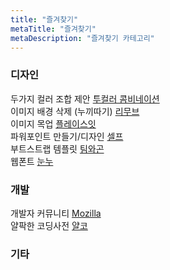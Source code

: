 ```yaml
---
title: "즐겨찾기"
metaTitle: "즐겨찾기"
metaDescription: "즐겨찾기 카테고리"
---
```


### 디자인
두가지 컬러 조합 제안 [투컬러 콤비네이션](https://2colors.colorion.co/)  
이미지 배경 삭제 (누끼따기) [리무브](https://www.remove.bg/ko)  
이미지 목업 [플레이스잇](https://placeit.net/)  
파워포인트 만들기/디자인 [셀프](https://xelf.io/)  
부트스트랩 템플릿 [팀와곤](https://themewagon.com/)  
웹폰트 [눈누](https://noonnu.cc/)

### 개발
개발자 커뮤니티 [Mozilla](https://developer.mozilla.org/ko/)  
얄팍한 코딩사전 [얄코](https://www.yalco.kr/)
### 기타


